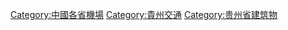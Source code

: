 {{Catnav|頁面分類|各種主題的頁面分類|依中国各省来作的分类|中國各省交通|貴州交通}}

[[Category:中國各省機場|Category:中國各省機場]]
[[Category:貴州交通|Category:貴州交通]]
[[Category:贵州省建筑物|Category:贵州省建筑物]]